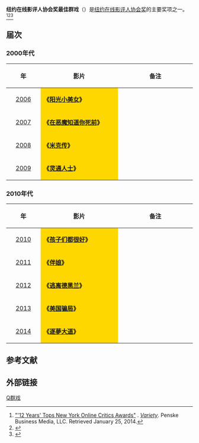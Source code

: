 '''纽约在线影评人协会奖最佳群戏'''（{{lang-en|'''New York Film Critics Online Award for Best Cast'''}}）是[[纽约在线影评人协会|纽约在线影评人协会奖]]的主要奖项之一。<ref>[http://variety.com/2013/film/news/12-years-tops-new-york-online-critics-awards-1200934227 "'12 Years' Tops New York Online Critics Awards"] {{Wayback|url=http://variety.com/2013/film/news/12-years-tops-new-york-online-critics-awards-1200934227 |date=20210402081204 }}. ''[[Variety_(magazine)|Variety]]''. Penske Business Media, LLC. Retrieved January 25, 2014.</ref><ref>{{cite web |url=http://ent.sina.com.cn/m/f/2011-12-12/11233505205.shtml |title=纽约在线影评人协会奖：《艺术家》连胜 |accessdate=2011 |publisher=新浪网 |work= |language=zh-hans |archive-date=2021-04-02 |archive-url=https://web.archive.org/web/20210402081147/http://ent.sina.com.cn/m/f/2011-12-12/11233505205.shtml |dead-url=no }}</ref><ref>{{cite web |url=http://news.cntv.cn/20101213/108923.shtml |title=纽约在线影评人协会奖 《社交网络》获三最佳成赢家 |accessdate=2010 |publisher=央视网 |work= |language=zh-hans |archive-date=2021-04-02 |archive-url=https://web.archive.org/web/20210402081157/http://news.cntv.cn/20101213/108923.shtml |dead-url=no }}</ref>

== 届次 ==
=== 2000年代 ===
{| class="wikitable" width="95%" cellpadding="5"
|-
!width="100"|年
!width="300"|影片
!width="300"|备注
|-
|style="text-align:center;"| [[第6届纽约在线影评人协会奖|2006]] || style="background:#FFD700;" | '''《[[阳光小美女|阳光小美女]]》''' ||   
|-
|style="text-align:center;"| [[第7届纽约在线影评人协会奖|2007]] || style="background:#FFD700;" | '''《[[在恶魔知道你死前|在恶魔知道你死前]]》''' ||  
|-
|style="text-align:center;"| [[第8届纽约在线影评人协会奖|2008]] ||  style="background:#FFD700;" | '''《[[米尔克|米克传]]》''' ||  
|-
|style="text-align:center;"| [[第9届纽约在线影评人协会奖|2009]] ||  style="background:#FFD700;" |'''《[[灵通人士|灵通人士]]》''' ||  
|}

=== 2010年代 ===
{| class="wikitable" width="95%" cellpadding="5"
|-
!width="100"|年
!width="300"|影片
!width="300"|备注
|-
|style="text-align:center;"| [[第10届纽约在线影评人协会奖|2010]] ||  style="background:#FFD700;" | '''《[[孩子们都很好|孩子们都很好]]》''' ||  
|-
|style="text-align:center;"| [[第11届纽约在线影评人协会奖|2011]] ||  style="background:#FFD700;" | '''《[[伴娘我最大|伴娘]]》''' ||  
|-
|style="text-align:center;"| [[第12届纽约在线影评人协会奖|2012]] ||  style="background:#FFD700;" | '''《[[逃离德黑兰|逃离德黑兰]]》'''||  
|-
|style="text-align:center;"| [[第13届纽约在线影评人协会奖|2013]] || style="background:#FFD700;" | '''《[[美国骗局|美国骗局]]》'''||    
|-
|style="text-align:center;"| [[第14届纽约在线影评人协会奖|2014]] || style="background:#FFD700;" | '''《[[逐夢大道|逐夢大道]]》'''|| 
|}

==参考文献==
{{reflist}}

== 外部链接 ==
{{纽约在线影评人协会奖}}

[[Category:纽约在线影评人协会奖|Q群戏]]
